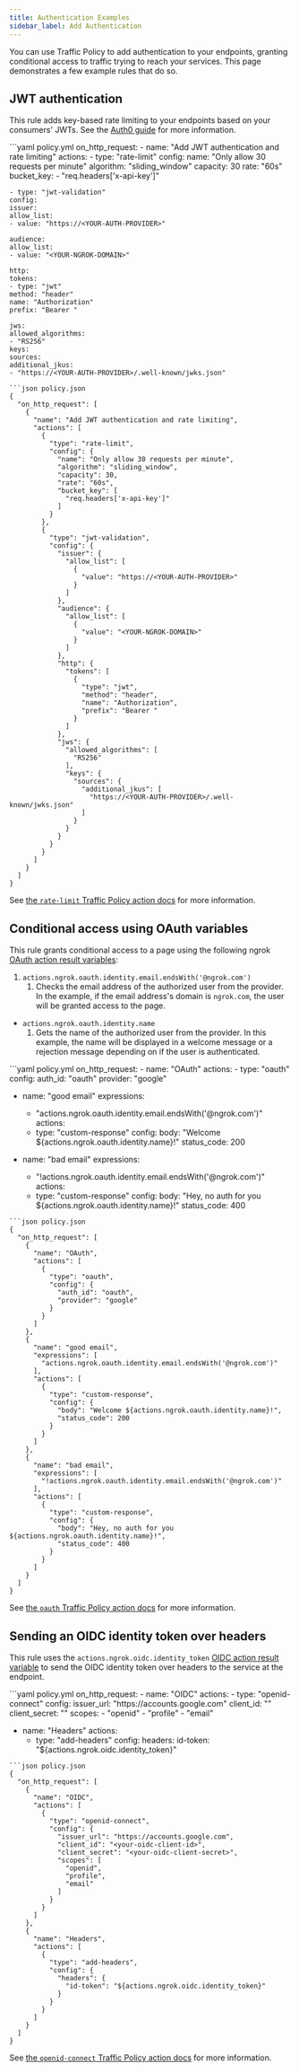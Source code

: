 ```yaml
---
title: Authentication Examples
sidebar_label: Add Authentication
---
```




You can use Traffic Policy to add authentication to your endpoints, granting conditional access to traffic trying to reach your services. This page demonstrates a few example rules that do so.

## JWT authentication

This rule adds key-based rate limiting to your endpoints based on your consumers' JWTs. See the [Auth0 guide](/integrations/auth0/jwt-action/) for more information.

<CodeGroup>
```yaml policy.yml
on_http_request:
  - name: "Add JWT authentication and rate limiting"
    actions:
    - type: "rate-limit"
    config:
    name: "Only allow 30 requests per minute"
    algorithm: "sliding_window"
    capacity: 30
    rate: "60s"
    bucket_key:
    - "req.headers['x-api-key']"

    - type: "jwt-validation"
    config:
    issuer:
    allow_list:
    - value: "https://<YOUR-AUTH-PROVIDER>"

    audience:
    allow_list:
    - value: "<YOUR-NGROK-DOMAIN>"

    http:
    tokens:
    - type: "jwt"
    method: "header"
    name: "Authorization"
    prefix: "Bearer "

    jws:
    allowed_algorithms:
    - "RS256"
    keys:
    sources:
    additional_jkus:
    - "https://<YOUR-AUTH-PROVIDER>/.well-known/jwks.json"
```
```json policy.json
{
  "on_http_request": [
    {
      "name": "Add JWT authentication and rate limiting",
      "actions": [
        {
          "type": "rate-limit",
          "config": {
            "name": "Only allow 30 requests per minute",
            "algorithm": "sliding_window",
            "capacity": 30,
            "rate": "60s",
            "bucket_key": [
              "req.headers['x-api-key']"
            ]
          }
        },
        {
          "type": "jwt-validation",
          "config": {
            "issuer": {
              "allow_list": [
                {
                  "value": "https://<YOUR-AUTH-PROVIDER>"
                }
              ]
            },
            "audience": {
              "allow_list": [
                {
                  "value": "<YOUR-NGROK-DOMAIN>"
                }
              ]
            },
            "http": {
              "tokens": [
                {
                  "type": "jwt",
                  "method": "header",
                  "name": "Authorization",
                  "prefix": "Bearer "
                }
              ]
            },
            "jws": {
              "allowed_algorithms": [
                "RS256"
              ],
              "keys": {
                "sources": {
                  "additional_jkus": [
                    "https://<YOUR-AUTH-PROVIDER>/.well-known/jwks.json"
                  ]
                }
              }
            }
          }
        }
      ]
    }
  ]
}
```
</CodeGroup>

See [the `rate-limit` Traffic Policy action docs](/traffic-policy/actions/rate-limit/) for more information.

## Conditional access using OAuth variables

This rule grants conditional access to a page using the following ngrok [OAuth action result variables](/traffic-policy/actions/oauth):

1. `actions.ngrok.oauth.identity.email.endsWith('@ngrok.com')`
   1. Checks the email address of the authorized user from the provider. In the example, if the email address's domain is `ngrok.com`, the user will be granted access to the page.

- `actions.ngrok.oauth.identity.name`
  1. Gets the name of the authorized user from the provider. In this example, the name will be displayed in a welcome message or a rejection message depending on if the user is authenticated.

<CodeGroup>
```yaml policy.yml
on_http_request:
  - name: "OAuth"
    actions:
    - type: "oauth"
    config:
    auth_id: "oauth"
    provider: "google"


  - name: "good email"
    expressions:
    - "actions.ngrok.oauth.identity.email.endsWith('@ngrok.com')"
    actions:
    - type: "custom-response"
    config:
    body: "Welcome ${actions.ngrok.oauth.identity.name}!"
    status_code: 200


  - name: "bad email"
    expressions:
    - "!actions.ngrok.oauth.identity.email.endsWith('@ngrok.com')"
    actions:
    - type: "custom-response"
    config:
    body: "Hey, no auth for you ${actions.ngrok.oauth.identity.name}!"
    status_code: 400
```
```json policy.json
{
  "on_http_request": [
    {
      "name": "OAuth",
      "actions": [
        {
          "type": "oauth",
          "config": {
            "auth_id": "oauth",
            "provider": "google"
          }
        }
      ]
    },
    {
      "name": "good email",
      "expressions": [
        "actions.ngrok.oauth.identity.email.endsWith('@ngrok.com')"
      ],
      "actions": [
        {
          "type": "custom-response",
          "config": {
            "body": "Welcome ${actions.ngrok.oauth.identity.name}!",
            "status_code": 200
          }
        }
      ]
    },
    {
      "name": "bad email",
      "expressions": [
        "!actions.ngrok.oauth.identity.email.endsWith('@ngrok.com')"
      ],
      "actions": [
        {
          "type": "custom-response",
          "config": {
            "body": "Hey, no auth for you ${actions.ngrok.oauth.identity.name}!",
            "status_code": 400
          }
        }
      ]
    }
  ]
}
```
</CodeGroup>

See [the `oauth` Traffic Policy action docs](/traffic-policy/actions/oauth/) for more information.

## Sending an OIDC identity token over headers

This rule uses the `actions.ngrok.oidc.identity_token` [OIDC action result variable](/traffic-policy/actions/oidc/#action-result-variables) to send the OIDC identity token over headers to the service at the endpoint.

<CodeGroup>
```yaml policy.yml
on_http_request:
  - name: "OIDC"
    actions:
    - type: "openid-connect"
    config:
    issuer_url: "https://accounts.google.com"
    client_id: "<your-oidc-client-id>"
    client_secret: "<your-oidc-client-secret>"
    scopes:
    - "openid"
    - "profile"
    - "email"


  - name: "Headers"
    actions:
    - type: "add-headers"
    config:
    headers:
    id-token: "${actions.ngrok.oidc.identity_token}"
```
```json policy.json
{
  "on_http_request": [
    {
      "name": "OIDC",
      "actions": [
        {
          "type": "openid-connect",
          "config": {
            "issuer_url": "https://accounts.google.com",
            "client_id": "<your-oidc-client-id>",
            "client_secret": "<your-oidc-client-secret>",
            "scopes": [
              "openid",
              "profile",
              "email"
            ]
          }
        }
      ]
    },
    {
      "name": "Headers",
      "actions": [
        {
          "type": "add-headers",
          "config": {
            "headers": {
              "id-token": "${actions.ngrok.oidc.identity_token}"
            }
          }
        }
      ]
    }
  ]
}
```
</CodeGroup>

See [the `openid-connect` Traffic Policy action docs](/traffic-policy/actions/oidc/) for more information.
